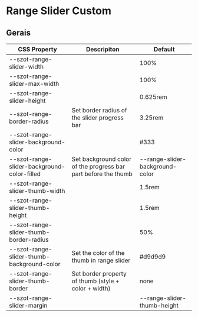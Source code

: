
<Meta title="Components/FormFields/RangeSlider/Custom" />

# Range Slider Custom

## Gerais

| CSS Property                                | Descripiton                                                    | Default                         |
| ------------------------------------------- | -------------------------------------------------------------- | ------------------------------- |
| --szot-range-slider-width                   |                                                                | 100%                            |
| --szot-range-slider-max-width               |                                                                | 100%                            |
| --szot-range-slider-height                  |                                                                | 0.625rem                        |
| --szot-range-border-radius                  | Set border radius of the slider progress bar                   | 3.25rem                         |
| --szot-range-slider-background-color        |                                                                | #333                            |
| --szot-range-slider-background-color-filled | Set background color of the progress bar part before the thumb | --range-slider-background-color |
| --szot-range-slider-thumb-width             |                                                                | 1.5rem                          |
| --szot-range-slider-thumb-height            |                                                                | 1.5rem                          |
| --szot-range-slider-thumb-border-radius     |                                                                | 50%                             |
| --szot-range-slider-thumb-background-color  | Set the color of the thumb in range slider                     | #d9d9d9                         |
| --szot-range-slider-thumb-border            | Set border property of thumb (style + color + width)           | none                            |
| --szot-range-slider-margin                  |                                                                | --range-slider-thumb-height     |
